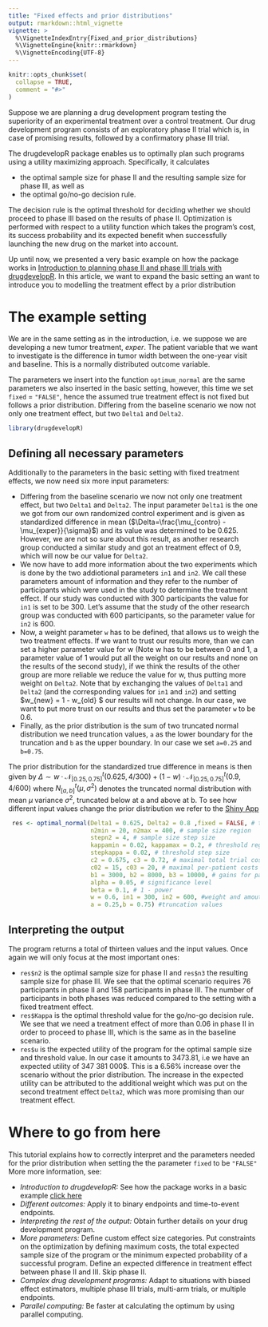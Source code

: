 ```yaml
---
title: "Fixed effects and prior distributions"
output: rmarkdown::html_vignette
vignette: >
  %\VignetteIndexEntry{Fixed_and_prior_distributions}
  %\VignetteEngine{knitr::rmarkdown}
  %\VignetteEncoding{UTF-8}
---
```


```r
knitr::opts_chunk$set(
  collapse = TRUE,
  comment = "#>"
)
```

Suppose we are planning a drug development program testing the superiority of an experimental treatment over a control treatment. Our drug development program consists of an exploratory phase II trial which is, in case of promising results, followed by a confirmatory phase III trial.

The drugdevelopR package enables us to optimally plan such programs using a utility maximizing approach. Specifically, it calculates

* the optimal sample size for phase II and the resulting sample size for phase III, as well as
* the optimal go/no-go decision rule.

The decision rule is the optimal threshold for deciding whether we should proceed to phase III based on the results of phase II. Optimization is performed with respect to a utility function which takes the program's cost, its success probability and its expected benefit when successfully launching the new drug on the market into account. 

Up until now, we presented a very basic example on how the package works in [Introduction to planning phase II and phase III trials with drugdevelopR](https://sterniii3.github.io/drugdevelopR/articles/introduction-to-drugdevelopR.html). In this article, we want to expand the basic setting an want to introduce you to modelling the treatment effect by a prior distribution

# The example setting

We are in the same setting as in the introduction, i.e. we  suppose we are developing a new tumor treatment, *exper*. The patient variable that we want to investigate is the difference in tumor width between the one-year visit and baseline. This is a normally distributed outcome variable.

The parameters we insert into the function `optimum_normal` are the same parameters we also inserted in the basic setting, however, this time we set `fixed` = `"FALSE"`, hence the assumed true treatment effect is not fixed but follows a prior distribution. 
Differing from the baseline scenario we now not only one treatment effect, but two `Delta1` and `Delta2`.


```r
library(drugdevelopR)
```
## Defining all necessary parameters
Additionally to the parameters in the basic setting with fixed treatment effects, we now need six more input parameters:

* Differing from the baseline scenario we now not only one treatment effect, but two `Delta1` and `Delta2`. The input parameter `Delta1` is the one we got from our own randomized control experiment and is given as standardized difference in mean ($\Delta=\frac{\mu_{contro} - \mu_{exper}}{\sigma}$) and its value was determined to be 0.625. However, we are not so sure about this result, as another research group conducted a similar study and got an treatment effect of 0.9, which will now be our value for `Delta2`.
* We now have to add more information about the two experiments which is done by the two addiotional parameters `in1` and `in2`. We call these parameters amount of information and they refer to the number of participants which were used in the study to determine the treatment effect. If our study was conducted with 300 participants the value for `in1` is set to be 300. Let's assume that the study of the other research group was conducted with 600 participants, so the parameter value for `in2` is 600.
* Now, a weight parameter `w` has to be defined, that allows us to weigh the two treatment effects. If we want to trust our results more, than we can set a higher parameter value for w (Note w has to be between 0 and 1, a parameter value of 1 would put all the weight on our results and none on the results of the second study), if we think the results of the other group are more reliable we reduce the value for w, thus putting more weight on `Delta2`. Note that by exchanging the values of `Delta1` and `Delta2` (and the corresponding values for `in1` and `in2`) and setting $w_{new} = 1 - w_{old} $ our results will not change. In our case, we want to put more trust on our results and thus set the parameter `w` to be 0.6.
* Finally, as the prior distribution is the sum of two truncated normal distribution we need truncation values, `a` as the lower boundary for the truncation and `b` as the upper boundary. In our case we set `a=0.25` and `b=0.75`.

The prior distribution for the standardized true difference in means is then given by
$\Delta ∼ w · \mathcal{N}^t_{[0.25,0.75]} (0.625, 4/300) + (1 − w) · \mathcal{N}^t_{[0.25,0.75]} (0.9, 4/600)$
where $N^t_{[a,b]} (\mu, \sigma^2)$ denotes the truncated normal distribution with mean $\mu$
variance $\sigma^2$, truncated below at a and above at b.
To see how different input values change the prior distribution we refer to the [Shiny App](https://web.imbi.uni-heidelberg.de/prior/)

```r
 res <- optimal_normal(Delta1 = 0.625, Delta2 = 0.8 ,fixed = FALSE, # treatment effect
                       n2min = 20, n2max = 400, # sample size region
                       stepn2 = 4, # sample size step size
                       kappamin = 0.02, kappamax = 0.2, # threshold region
                       stepkappa = 0.02, # threshold step size
                       c2 = 0.675, c3 = 0.72, # maximal total trial costs
                       c02 = 15, c03 = 20, # maximal per-patient costs
                       b1 = 3000, b2 = 8000, b3 = 10000, # gains for patients
                       alpha = 0.05, # significance level
                       beta = 0.1, # 1 - power
                       w = 0.6, in1 = 300, in2 = 600, #weight and amoutn of information
                       a = 0.25,b = 0.75) #truncation values
```

## Interpreting the output

The program returns a total of thirteen values and the input values. Once again we will only focus at the most important ones:

* `res$n2` is the optimal sample size for phase II and `res$n3` the resulting sample size for phase III. We see that the optimal scenario requires 76 participants in phase II and 158 participants in phase III. The number of participants in both phases was reduced compared to the setting with a fixed treatment effect.
* `res$Kappa` is the optimal threshold value for the go/no-go decision rule. We see that we need a treatment effect of more than 0.06 in phase II in order to proceed to phase III, which is the same as in the baseline scenario. 
* `res$u` is the expected utility of the program for the optimal sample size and threshold value. In our case it amounts to 3473.81, i.e we have an expected utility of 347 381 000\$. This is a 6.56\% increase over the scenario without the prior distribution. The increase in the expected utility can be attributed to the additional weight which was put on the second treatment effect `Delta2`, which was more promising than our treatment effect.

# Where to go from here
This tutorial explains how to correctly interpret and  the parameters needed for the prior distribution when setting the the parameter `fixed` to be `"FALSE"`
More more information, see:

* *Introduction to drugdevelopR:* See how the package works in a basic example [click here](https://sterniii3.github.io/drugdevelopR/articles/introduction-to-drugdevelopR.html)
* *Different outcomes:* Apply it to binary endpoints and time-to-event endpoints.
* *Interpreting the rest of the output:* Obtain further details on your drug development program.
* *More parameters:* Define custom effect size categories. Put constraints on the optimization by defining maximum costs, the total expected sample size of the program or the minimum expected probability of a successful program. Define an expected difference in treatment effect between phase II and III. Skip phase II.
* *Complex drug development programs:* Adapt to situations with biased effect estimators, multiple phase III trials, multi-arm trials, or multiple endpoints.
* *Parallel computing:* Be faster at calculating the optimum by using parallel computing.